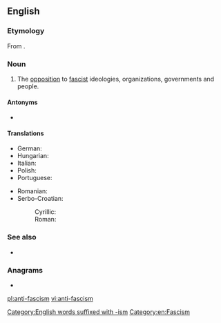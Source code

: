 {{also|antifascism}}
==English==
{{wikipedia}}

===Etymology===
From {{af|en|anti-|fascism}}.

===Noun===
{{head|en|noun}}

# The [[opposition]] to [[fascist]] ideologies, organizations, governments and people.

====Antonyms====
* {{l|en|fascism}}

====Translations====
{{trans-top|the opposition to fascist ideologies}}
* German: {{t+|de|Antifaschismus|m}}
* Hungarian: {{t+|hu|antifasizmus}}
* Italian: {{t+|it|antifascismo|m}}
* Polish: {{t+|pl|antyfaszyzm}}
* Portuguese: {{t|pt|antifascismo|m}}
{{trans-mid}}
* Romanian: {{t+|ro|antifascism|n}}
* Serbo-Croatian:
*: Cyrillic: {{t|sh|антифашизам|m|sc=Cyrl}}
*: Roman: {{t+|sh|antifašizam|m}}
{{trans-bottom}}

===See also===
* {{l|en|Antifa}}

===Anagrams===
* {{l|en|fanaticisms}}

[[Category:English words suffixed with -ism]]
[[Category:en:Fascism]]

[[pl:anti-fascism]]
[[vi:anti-fascism]]